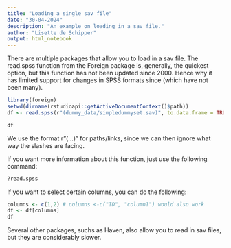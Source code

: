 ```yaml
---
title: "Loading a single sav file"
date: "30-04-2024"
description: "An example on loading in a sav file."
author: "Lisette de Schipper"
output: html_notebook
---
```


There are multiple packages that allow you to load in a sav file. The read.spss function from the Foreign package is, generally, the quickest option, but this function has not been updated since 2000. Hence why it has limited support for changes in SPSS formats since (which have not been many).


```r
library(foreign)
setwd(dirname(rstudioapi::getActiveDocumentContext()$path))
df <- read.spss(r"(dummy_data/simpledummyset.sav)", to.data.frame = TRUE, use.value.labels = FALSE)

df
```

We use the format r"(...)" for paths/links, since we can then ignore what way the slashes are facing.

If you want more information about this function, just use the following command:
```r
?read.spss
```

If you want to select certain columns, you can do the following:

```r
columns <- c(1,2) # columns <-c("ID", "column1") would also work
df <- df[columns]
df
```


Several other packages, suchs as Haven, also allow you to read in sav files, but they are considerably slower.